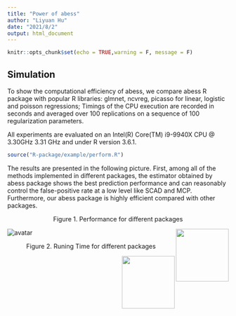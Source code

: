 ```yaml
---
title: "Power of abess"
author: "Liyuan Hu"
date: "2021/8/2"
output: html_document
---
```


```r
knitr::opts_chunk$set(echo = TRUE,warning = F, message = F)
```

## Simulation

To show the computational efficiency of abess, 
we compare abess R package with popular R libraries: glmnet, ncvreg, picasso for linear, logistic and poisson regressions; 
Timings of the CPU execution are recorded in seconds and averaged over 100 replications on a sequence
of 100 regularization parameters.


All experiments are
evaluated on an  Intel(R) Core(TM) i9-9940X CPU @ 3.30GHz 3.31 GHz and under R version 3.6.1. 

```r
source("R-package/example/perform.R")
```

The results are presented in the following picture. First, among all of the methods implemented in different packages,
the estimator obtained by abess package shows the best prediction performance and can reasonably control the false-positive rate 
at a low level like SCAD and MCP. Furthermore, our abess package is highly efficient compared with 
other packages.


<center> Figure 1. Performance for different packages </center>
![avatar]('https://raw.githubusercontent.com/abess-team/abess/master/docs/perform/performance.png')
<img src='https://raw.githubusercontent.com/abess-team/abess/master/docs/perform/performance.png' align="right" height="120"  align=center/>


<center> Figure 2. Runing Time for different packages </center>
<img src='https://raw.githubusercontent.com/abess-team/abess/master/docs/perform/time_perform.png' align="right" height="120"  align=center/>
